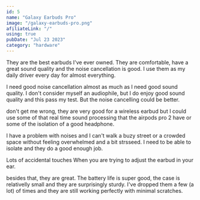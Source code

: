 ```yaml
---
id: 5
name: "Galaxy Earbuds Pro"
image: "/galaxy-earbuds-pro.png"
afiliateLink: "/"
using: true
pubDate: "Jul 23 2023"
category: "hardware"
---
```


They are the best earbuds I've ever owned. They are comfortable, have a great
sound quality and the noise cancellation is good. I use them as my daily driver
every day for almost everything.

I need good noise cancellation almost as much as I need good sound quality. I
don't consider myself an audiophile, but I do enjoy good sound quality and this
pass my test. But the noise cancelling could be better.

don't get me wrong, they are very good for a wireless earbud but I could use
some of that real time sound processing that the airpods pro 2 have or some of
the isolation of a good headphone.

I have a problem with noises and I can't walk a buzy street or a crowded space
without feeling overwhelmed and a bit strsseed. I need to be able to isolate and
they do a good enough job.

Lots of accidental touches When you are trying to adjust the earbud in your ear.

besides that, they are great. The battery life is super good, the case is
relativelly small and they are surprisingly sturdy. I've dropped them a few (a
lot) of times and they are still working perfectly with minimal scratches.
